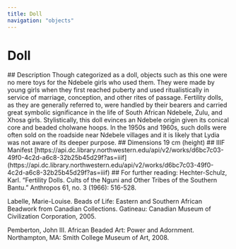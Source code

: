 ```yaml
---
title: Doll
navigation: "objects"
---
```

# Doll
<Viewer options = "showTitle: false" iiifContent="https://api.dc.library.northwestern.edu/api/v2/works/d6bc7c03-49f0-4c2d-a6c8-32b25b45d29f?as=iiif" />
## Description
Though categorized as a doll, objects such as this one were no mere toys for the Ndebele girls who used them. They were made by young girls when they first reached puberty and used ritualistically in service of marriage, conception, and other rites of passage. Fertility dolls, as they are generally referred to, were handled by their bearers and carried great symbolic significance in the life of South African Ndebele, Zulu, and Xhosa girls. Stylistically, this doll evinces an Ndebele origin given its conical core and beaded cholwane hoops. In the 1950s and 1960s, such dolls were often sold on the roadside near Ndebele villages and it is likely that Lydia was not aware of its deeper purpose.
## Dimensions
19 cm (height)
## IIIF Manifest
[https://api.dc.library.northwestern.edu/api/v2/works/d6bc7c03-49f0-4c2d-a6c8-32b25b45d29f?as=iiif](https://api.dc.library.northwestern.edu/api/v2/works/d6bc7c03-49f0-4c2d-a6c8-32b25b45d29f?as=iiif)
## For further reading:
Hechter-Schulz, Karl. “Fertility Dolls. Cults of the Nguni and Other Tribes of the Southern Bantu.” Anthropos 61, no. 3 (1966): 516-528.

Labelle, Marie-Louise. Beads of Life: Eastern and Southern African Beadwork from Canadian Collections. Gatineau: Canadian Museum of Civilization Corporation, 2005.

Pemberton, John III. African Beaded Art: Power and Adornment. Northampton, MA: Smith College Museum of Art, 2008.